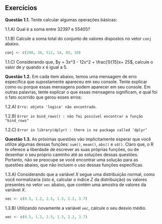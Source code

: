 


## Exercícios {.unnumbered}



**Questão 1.1.** Tente calcular algumas operações básicas:



1.1.A) Qual é a soma entre 32397 e 55405?


1.1.B) Calcule a soma total do conjunto de valores dispostos no vetor `conj` abaixo.


```{r, eval = FALSE}
conj <- c(290, 34, 512, 54, 89, 10)
```




1.1.C) Considerando que, $y = 3x^3 - 12x^2 + \frac{1}{15}x+ 25$, calcule o valor de $y$ quando $x$ é igual a 5.






**Questão 1.2.** Em cada item abaixo, temos uma mensagem de erro específica que supostamente apareceu em seu console. Tente explicar como ou porque essas mensagens podem aparecer em seu console. Em outras palavras, tente explicar o que essas mensagens significam, e qual foi o fato ocorrido que gerou esses erros:

1.2.A) `Erro: objeto 'logica' não encontrado`.



1.2.B) `Error in bind_rows() : não foi possível encontrar a função "bind_rows"`




1.2.C) `Error in library(dplyr) : there is no package called ‘dplyr’`








**Questão 1.3.** As próximas questões vão implicitamente esperar que você utilize algumas dessas funções: `sum()`, `mean()`, `abs()` e `sd()`. Claro que, o R te oferece a liberdade de escrever as suas próprias funções, ou de desenhar o seu próprio caminho até as soluções dessas questões. Portanto, não se preocupe se você encontrar uma solução para as questões abaixo, que não incluem o uso dessas funções específicas.


1.3.A) Considerando que a variável $X$ segue uma distribuição normal, como você normalizaria (isto é, calcular o índice $Z$ da distribuição) os valores presentes no vetor `vec` abaixo, que contém uma amostra de valores da variável $X$. 

```{r, eval = FALSE}
vec <- c(0.5, 1.2, 2.5, 1.3, 2.2, 3.7)
```



1.3.B) Utilizando novamente a variável `vec`, calcule o seu desvio médio.

```{r, eval = FALSE}
vec <- c(0.5, 1.2, 2.5, 1.3, 2.2, 3.7)
```









